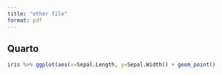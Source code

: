 ```yaml
---
title: "other file"
format: pdf
---
```


## Quarto
```r
iris %>% ggplot(aes(x=Sepal.Length, y=Sepal.Width)) + geom_point()
```